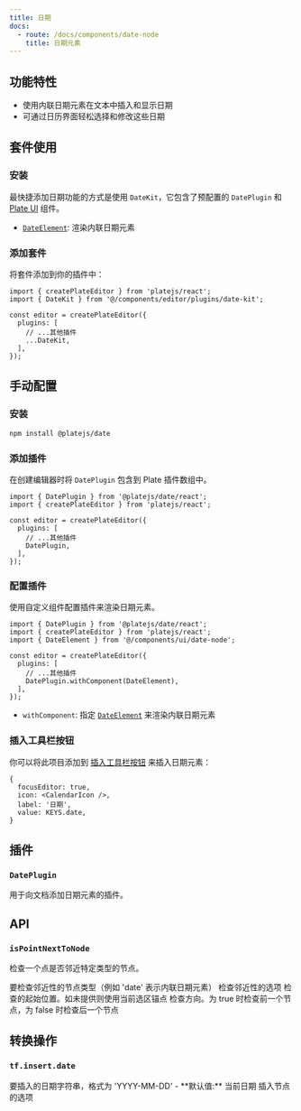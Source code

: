```yaml
---
title: 日期
docs:
  - route: /docs/components/date-node
    title: 日期元素
---
```


<ComponentPreview name="date-demo" />

<PackageInfo>

## 功能特性

- 使用内联日期元素在文本中插入和显示日期
- 可通过日历界面轻松选择和修改这些日期

</PackageInfo>

## 套件使用

<Steps>

### 安装

最快捷添加日期功能的方式是使用 `DateKit`，它包含了预配置的 `DatePlugin` 和 [Plate UI](/docs/installation/plate-ui) 组件。

<ComponentSource name="date-kit" />

- [`DateElement`](/docs/components/date-node): 渲染内联日期元素

### 添加套件

将套件添加到你的插件中：

```tsx
import { createPlateEditor } from 'platejs/react';
import { DateKit } from '@/components/editor/plugins/date-kit';

const editor = createPlateEditor({
  plugins: [
    // ...其他插件
    ...DateKit,
  ],
});
```

</Steps>

## 手动配置

<Steps>

### 安装

```bash
npm install @platejs/date
```

### 添加插件

在创建编辑器时将 `DatePlugin` 包含到 Plate 插件数组中。

```tsx
import { DatePlugin } from '@platejs/date/react';
import { createPlateEditor } from 'platejs/react';

const editor = createPlateEditor({
  plugins: [
    // ...其他插件
    DatePlugin,
  ],
});
```

### 配置插件

使用自定义组件配置插件来渲染日期元素。

```tsx
import { DatePlugin } from '@platejs/date/react';
import { createPlateEditor } from 'platejs/react';
import { DateElement } from '@/components/ui/date-node';

const editor = createPlateEditor({
  plugins: [
    // ...其他插件
    DatePlugin.withComponent(DateElement),
  ],
});
```

- `withComponent`: 指定 [`DateElement`](/docs/components/date-node) 来渲染内联日期元素

### 插入工具栏按钮

你可以将此项目添加到 [插入工具栏按钮](/docs/toolbar#insert-toolbar-button) 来插入日期元素：

```tsx
{
  focusEditor: true,
  icon: <CalendarIcon />,
  label: '日期',
  value: KEYS.date,
}
```

</Steps>

## 插件

### `DatePlugin`

用于向文档添加日期元素的插件。

## API

### `isPointNextToNode`

检查一个点是否邻近特定类型的节点。

<API name="isPointNextToNode">
<APIParameters>
  <APIItem name="nodeType" type="string">
    要检查邻近性的节点类型（例如 'date' 表示内联日期元素）
  </APIItem>
  <APIItem name="options" type="object">
    检查邻近性的选项
  </APIItem>
</APIParameters>

<APIOptions type="object">
  <APIItem name="at" type="Point" optional>
    检查的起始位置。如未提供则使用当前选区锚点
  </APIItem>
  <APIItem name="reverse" type="boolean">
    检查方向。为 true 时检查前一个节点，为 false 时检查后一个节点
  </APIItem>
</APIOptions>
</API>

## 转换操作

### `tf.insert.date`

<API name="insert.date">
<APIParameters>
  <APIItem name="date" type="string" optional>
    要插入的日期字符串，格式为 'YYYY-MM-DD'
    - **默认值:** 当前日期
  </APIItem>
  <APIItem name="options" type="InsertNodesOptions" optional>
    插入节点的选项
  </APIItem>
</APIParameters>
</API>